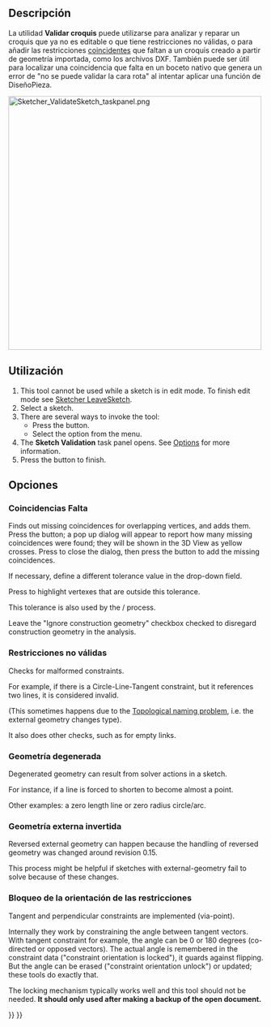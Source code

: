 <languages/>

{{Docnav/es
|[[Sketcher_ReorientSketch/es|Reorientar croquis]]
|[[Sketcher_MergeSketches/es|Fusionar croquis]]
|[[Sketcher_Workbench/es|Croquizador]]
|IconL=Sketcher_ReorientSketch.svg
|IconR=Sketcher MergeSketch.svg‎
|IconC=Workbench_Sketcher.svg
}}

<div class="mw-translate-fuzzy">
{{GuiCommand/es
|Name=Sketcher ValidateSketch
|Name/es=Croquizador ValidarCroquis
|MenuLocation=Croquizador → Validar Croquis
|Workbenches=[[Sketcher_Workbench/es|Croquizador]], [[PartDesign_Workbench/es|DiseñoPieza]]
|SeeAlso=[[Sketcher_ConstrainCoincident/es|Croquizador RestringirCoincidencia]], [[Topological_naming_problem/es|Problema de denominación topológica]]
}}
</div>

<span id="Description"></span>
==Descripción==

<div class="mw-translate-fuzzy">
La utilidad '''Validar croquis''' puede utilizarse para analizar y reparar un croquis que ya no es editable o que tiene restricciones no válidas, o para añadir las restricciones [[Sketcher_ConstrainCoincident/es|coincidentes]] que faltan a un croquis creado a partir de geometría importada, como los archivos DXF. También puede ser útil para localizar una coincidencia que falta en un boceto nativo que genera un error de "no se puede validar la cara rota" al intentar aplicar una función de DiseñoPieza.
</div>

[[File:Sketcher_ValidateSketch_taskpanel.png|x500px]]
{{Caption|El panel de tareas de validación de Croquizador}}

<span id="Usage"></span>
==Utilización==

# This tool cannot be used while a sketch is in edit mode. To finish edit mode see [[Sketcher_LeaveSketch|Sketcher LeaveSketch]].
# Select a sketch.
# There are several ways to invoke the tool:
#* Press the {{Button|[[Image:Sketcher_ValidateSketch.svg|16px]] [[Sketcher_ValidateSketch|Validate Sketch]]}} button.
#* Select the {{MenuCommand|Sketch → [[Image:Sketcher_ValidateSketch.svg|16px]] Validate Sketch}} option from the menu.
# The '''Sketch Validation''' task panel opens. See [[#Options|Options]] for more information.
# Press the {{Button|Close}} button to finish.

<span id="Options"></span>
==Opciones==

<span id="Missing_Coincidences"></span>
===Coincidencias Falta===

Finds out missing coincidences for overlapping vertices, and adds them. Press the {{Button|Find}} button; a pop up dialog will appear to report how many missing coincidences were found; they will be shown in the 3D View as yellow crosses. Press {{Button|OK}} to close the dialog, then press the {{Button|Fix}} button to add the missing coincidences.

If necessary, define a different tolerance value in the drop-down field.

Press {{Button|Highlight Troublesome Vertices}} to highlight vertexes that are outside this tolerance.

This tolerance is also used by the {{Button|Find}}/{{Button|Fix}} process.

Leave the "Ignore construction geometry" checkbox checked to disregard construction geometry in the analysis.

<span id="Invalid_Constraints"></span>
===Restricciones no válidas===

Checks for malformed constraints.

For example, if there is a Circle-Line-Tangent constraint, but it references two lines, it is considered invalid.

(This sometimes happens due to the [[Topological_naming_problem|Topological naming problem]], i.e. the external geometry changes type).

It also does other checks, such as for empty links.

<span id="Degenerated_Geometry"></span>
===Geometría degenerada===

Degenerated geometry can result from solver actions in a sketch.

For instance, if a line is forced to shorten to become almost a point.

Other examples: a zero length line or zero radius circle/arc.

<span id="Reversed_External_Geometry"></span>
===Geometría externa invertida===

Reversed external geometry can happen because the handling of reversed geometry was changed around revision 0.15.

This process might be helpful if sketches with external-geometry fail to solve because of these changes.

<span id="Constraint_Orientation_Locking"></span>
===Bloqueo de la orientación de las restricciones===

Tangent and perpendicular constraints are implemented (via-point).

Internally they work by constraining the angle between tangent vectors. With tangent constraint for example, the angle can be 0 or 180 degrees (co-directed or opposed vectors). The actual angle is remembered in the constraint data ("constraint orientation is locked"), it guards against flipping. But the angle can be erased ("constraint orientation unlock") or updated; these tools do exactly that. 

The locking mechanism typically works well and this tool should not be needed. '''It should only used after making a backup of the open document.'''


{{Docnav/es
|[[Sketcher_ReorientSketch/es|Reorientar croquis]]
|[[Sketcher_MergeSketches/es|Fusionar croquis]]
|[[Sketcher_Workbench/es|Croquizador]]
|IconL=Sketcher_ReorientSketch.svg
|IconR=Sketcher MergeSketch.svg‎
|IconC=Workbench_Sketcher.svg
}}

{{Sketcher_Tools_navi{{#translation:}}}}
{{Userdocnavi{{#translation:}}}}